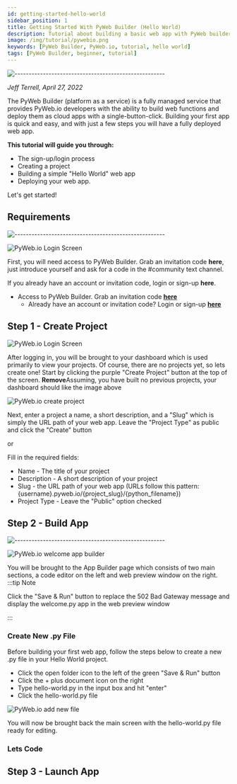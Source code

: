 ```yaml
---
id: getting-started-hello-world
sidebar_position: 1
title: Getting Started With PyWeb Builder (Hello World)
description: Tutorial about building a basic web app with PyWeb builder
image: /img/tutorial/pywebio.png
keywords: [PyWeb Builder, PyWeb.io, tutorial, hello world]
tags: [PyWeb Builder, beginner, tutorial]
---
```


![-----------------------------------------------------](https://raw.githubusercontent.com/andreasbm/readme/master/assets/lines/cloudy.png)

*Jeff Terrell, April 27, 2022*


The PyWeb Builder (platform as a service) is a fully managed service that provides PyWeb.io developers with the ability to build web functions and deploy them as cloud apps with a single-button-click. Building your first app is quick and easy, and with just a few steps you will have a fully deployed web app. 

**This tutorial will guide you through:**
* The sign-up/login process
* Creating a project
* Building a simple "Hello World" web app
* Deploying your web app. 

Let's get started!

## Requirements
![-----------------------------------------------------](https://raw.githubusercontent.com/andreasbm/readme/master/assets/lines/cloudy.png)

![PyWeb.io Login Screen](./pywebio_login.png)

First, you will need access to PyWeb Builder. Grab an invitation code **here**, just introduce yourself and ask for a code in the #community text channel.

If you already have an account or invitation code, login or sign-up **here**.

* Access to PyWeb Builder. Grab an invitation code [**here**](https://discord.gg/MvaCcg76Z7)
  * Already have an account or invitation code? Login or sign-up [**here**](https://build.pyweb.io/accounts/login)


## Step 1 - Create Project

![PyWeb.io Login Screen](./pywebio_builder_dashboard.JPG)

After logging in, you will be brought to your dashboard which is used primarily to view your projects. Of course, there are no projects yet, so lets create one! Start by clicking the purple "Create Project" button at the top of the screen. **Remove**Assuming, you have built no previous projects, your dashboard should like the image above

![PyWeb.io create project](./pywebio_builder_create_project3.JPG)

Next, enter a project a name, a short description, and a "Slug" which is simply the URL path of your web app. Leave the "Project Type" as public and click the "Create" button

or

Fill in the required fields:

* Name - The title of your project
* Description - A short description of your project
* Slug - the URL path of your web app (URLs follow this pattern: {username}.pyweb.io/{project_slug}/{python_filename})
* Project Type - Leave the "Public" option checked


## Step 2 - Build App
![-----------------------------------------------------](https://raw.githubusercontent.com/andreasbm/readme/master/assets/lines/cloudy.png)

![PyWeb.io welcome app builder](./pywebio_builder_welcome_app_builder.JPG)

You will be brought to the App Builder page which consists of two main sections, a code editor on the left and web preview window on the right.
:::tip Note

Click the "Save & Run" button to replace the 502 Bad Gateway message and display the welcome.py app in the web preview window

:::

### Create New .py File

Before building your first web app, follow the steps below to create a new .py file in your Hello World project.

  * Click the open folder icon to the left of the green "Save & Run" button
  * Click the + plus document icon on the right
  * Type hello-world.py in the input box and hit "enter"
  * Click the hello-world.py file

![PyWeb.io add new file](./pywebio_builder_add_new_file.JPG)

You will now be brought back the main screen with the hello-world.py file ready for editing.  

### Lets Code




## Step 3 - Launch App

